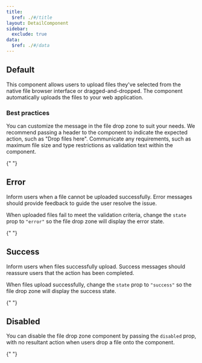 ```yaml
---
title:
  $ref: ./#/title
layout: DetailComponent
sidebar:
  exclude: true
data:
  $ref: ./#/data
---
```


## Default

This component allows users to upload files they've selected from the native file browser interface or dragged-and-dropped. The component automatically uploads the files to your web application.

### Best practices

You can customize the message in the file drop zone to suit your needs. We recommend passing a header to the component to indicate the expected action, such as "Drop files here". Communicate any requirements, such as maximum file size and type restrictions as validation text within the component.

{" "}

<LivePreview componentName="file-drop-zone" exampleName="Default" />

## Error

Inform users when a file cannot be uploaded successfully. Error messages should provide feedback to guide the user resolve the issue.

When uploaded files fail to meet the validation criteria, change the `state` prop to `"error"` so the file drop zone will display the error state.

{" "}

<LivePreview componentName="file-drop-zone" exampleName="Error" />

## Success

Inform users when files successfully upload. Success messages should reassure users that the action has been completed.

When files upload successfully, change the `state` prop to `"success"` so the file drop zone will display the success state.

{" "}

<LivePreview componentName="file-drop-zone" exampleName="Success" />

## Disabled

You can disable the file drop zone component by passing the `disabled` prop, with no resultant action when users drop a file onto the component.

{" "}

<LivePreview componentName="file-drop-zone" exampleName="Disabled" />
